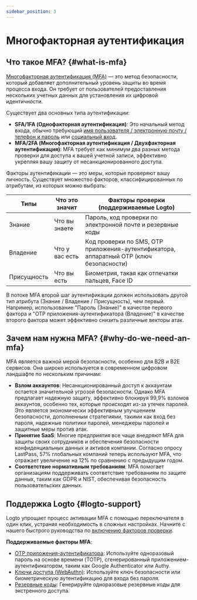 ```yaml
---
sidebar_position: 3
---
```


# Многофакторная аутентификация

## Что такое MFA? \{#what-is-mfa}

[Многофакторная аутентификация (MFA)](https://auth.wiki/mfa) — это метод безопасности, который добавляет дополнительный уровень защиты во время процесса входа. Он требует от пользователей предоставления нескольких учетных данных для установления их цифровой идентичности.

Существует два основных типа аутентификации:

- **SFA/1FA (Однофакторная аутентификация)**: Это начальный метод входа, обычно требующий [имя пользователя / электронную почту / телефон и пароль](/end-user-flows/sign-up-and-sign-in/sign-in) или [социальный вход](/end-user-flows/sign-up-and-sign-in/social-sign-in).
- **MFA/2FA (Многофакторная аутентификация / Двухфакторная аутентификация)**: MFA требует как минимум два разных метода проверки для доступа к вашей учетной записи, эффективно укрепляя вашу защиту от несанкционированного доступа.

Факторы аутентификации — это меры, которые проверяют вашу личность. Существует множество факторов, классифицированных по атрибутам, из которых можно выбрать:

| Типы        | Что это значит | Факторы проверки (поддерживаемые Logto)                                                 |
| ----------- | -------------- | --------------------------------------------------------------------------------------- |
| Знание      | Что вы знаете  | Пароль, код проверки по электронной почте и резервные коды                              |
| Владение    | Что у вас есть | Код проверки по SMS, OTP приложения-аутентификатора, аппаратный OTP (ключ безопасности) |
| Присущность | Что вы есть    | Биометрия, такая как отпечатки пальцев, Face ID                                         |

В потоке MFA второй шаг аутентификации должен использовать другой тип атрибута (Знание / Владение / Присущность), чем первый. Например, использование "Пароль (Знание)" в качестве первого фактора и "OTP приложения-аутентификатора (Владение)" в качестве второго фактора может эффективно снизить различные векторы атак.

## Зачем нам нужна MFA? \{#why-do-we-need-an-mfa}

MFA является важной мерой безопасности, особенно для B2B и B2E сервисов. Она широко используется в современном цифровом ландшафте по нескольким причинам:

- **Взлом аккаунтов**: Несанкционированный доступ к аккаунтам остается значительной угрозой безопасности. Однако MFA предлагает надежную защиту, эффективно блокируя 99,9% взломов аккаунтов, особенно тех, которые происходят из-за утечек паролей. Это является экономически эффективным улучшением безопасности, дополненным стратегиями, такими как вход без пароля, надежные политики паролей, менеджеры паролей и защитные меры против атак.
- **Принятие SaaS**: Многие предприятия все чаще внедряют MFA для защиты своих сотрудников и обеспечения безопасности конфиденциальных данных и активов компании. Согласно опросу LastPass, 57% глобальных компаний теперь используют MFA, что отражает увеличение на 12% по сравнению с предыдущим годом.
- **Соответствие нормативным требованиям**: MFA помогает организациям поддерживать соответствие требованиям по защите данных, таким как GDPR и NIST, обеспечивая безопасность пользовательских данных.

## Поддержка Logto \{#logto-support}

Logto упрощает процесс активации MFA с помощью переключателя в один клик, устраняя необходимость в сложных настройках. Начните с нашего быстрого руководства по [включению факторов проверки](/end-user-flows/mfa/configure-mfa).

**Поддерживаемые факторы MFA**:

- [OTP приложения-аутентификатора](/end-user-flows/mfa/authenticator-app-otp): Используйте одноразовый пароль на основе времени (TOTP), сгенерированный приложением-аутентификатором, таким как Google Authenticator или Authy.
- [Ключи доступа (WebAuthn)](/end-user-flows/mfa/webauthn): Используйте ключ безопасности или биометрическую аутентификацию для входа без пароля.
- [Резервные коды](/end-user-flows/mfa/backup-codes): Генерируйте одноразовые резервные коды для экстренного доступа.
